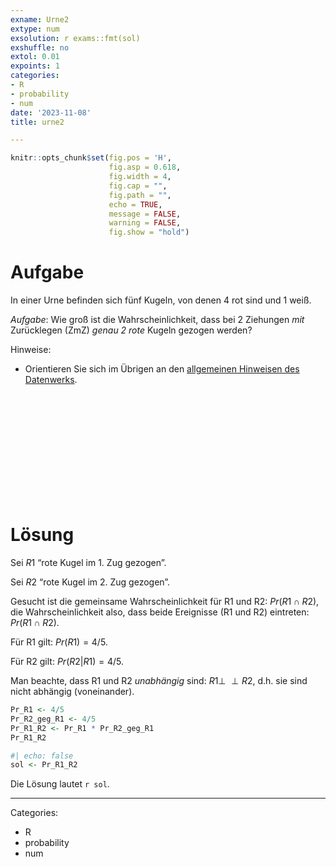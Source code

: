 ```yaml
---
exname: Urne2
extype: num
exsolution: r exams::fmt(sol)
exshuffle: no
extol: 0.01
expoints: 1
categories:
- R
- probability
- num
date: '2023-11-08'
title: urne2

---
```




```r
knitr::opts_chunk$set(fig.pos = 'H',
                      fig.asp = 0.618,
                      fig.width = 4,
                      fig.cap = "", 
                      fig.path = "",
                      echo = TRUE,
                      message = FALSE,
                      warning = FALSE,
                      fig.show = "hold")
```







# Aufgabe

In einer Urne befinden sich fünf Kugeln, von denen 4 rot sind und 1 weiß.


*Aufgabe*: Wie groß ist die Wahrscheinlichkeit, dass bei 2 Ziehungen *mit* Zurücklegen (ZmZ) *genau 2 rote* Kugeln gezogen werden?


Hinweise:

- Orientieren Sie sich im Übrigen an den [allgemeinen Hinweisen des Datenwerks](https://datenwerk.netlify.app/hinweise).




</br>
</br>
</br>
</br>
</br>
</br>
</br>
</br>
</br>
</br>

# Lösung

Sei $R1$ "rote Kugel im 1. Zug gezogen".

Sei $R2$ "rote Kugel im 2. Zug gezogen".

Gesucht ist die gemeinsame Wahrscheinlichkeit für R1 und R2: $Pr(R1 \cap R2)$,
die Wahrscheinlichkeit also, dass beide Ereignisse (R1 und R2) eintreten: $Pr(R1 \cap R2)$.


Für R1 gilt: $Pr(R1) = 4/5$.

Für R2 gilt: $Pr(R2|R1) = 4/5$.

	
\newcommand{\indep}{\perp \!\!\! \perp}

Man beachte, dass R1 und R2  *unabhängig* sind: $R1 \indep R2$,
d.h. sie sind nicht abhängig (voneinander).

```r
Pr_R1 <- 4/5
Pr_R2_geg_R1 <- 4/5
Pr_R1_R2 <- Pr_R1 * Pr_R2_geg_R1
Pr_R1_R2
```


```r
#| echo: false
sol <- Pr_R1_R2
```


Die Lösung lautet ``r sol``.




---

Categories: 

- R
- probability
- num

